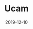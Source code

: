 ---
title: Ucam
category: Project
status: publish
date: 2019-12-10
slug: Ucam is a blockchain-powered home security camera with 100% data privacy
website: https://ucam.iotex.io
twitter: https://twitter.com/TenvisOfficial
logo: https://wp.gcap1.iotex.io/wp-content/uploads/2020/10/ucam-logo.png
featured_img: https://wp.gcap1.iotex.io/wp-content/uploads/2020/09/ucam-header.png
telegram:
---